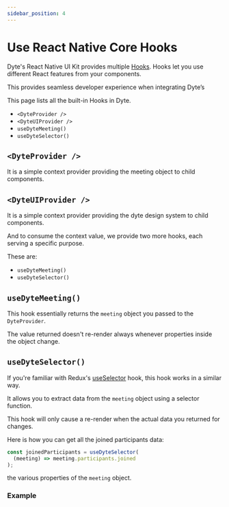 ```yaml
---
sidebar_position: 4
---
```


# Use React Native Core Hooks

Dyte's React Native UI Kit provides multiple
[Hooks](https://beta.reactjs.org/reference/react). Hooks let you use different
React features from your components.

This provides seamless developer experience when integrating Dyte’s

This page lists all the built-in Hooks in Dyte.

- `<DyteProvider />`
- `<DyteUIProvider />`
- `useDyteMeeting()`
- `useDyteSelector()`

## `<DyteProvider />`

It is a simple context provider providing the meeting object to child
components.
## `<DyteUIProvider />`

It is a simple context provider providing the dyte design system to child
components. 

And to consume the context value, we provide two more hooks, each serving a
specific purpose.

These are:

- `useDyteMeeting()`
- `useDyteSelector()`

## `useDyteMeeting()`

This hook essentially returns the `meeting` object you passed to the
`DyteProvider`.

The value returned doesn't re-render always whenever properties inside the
object change. 

## `useDyteSelector()`

If you're familiar with Redux's
[useSelector](https://react-redux.js.org/api/hooks#useselector) hook, this hook
works in a similar way.

It allows you to extract data from the `meeting` object using a selector
function.

This hook will only cause a re-render when the actual data you returned for
changes.

Here is how you can get all the joined participants data:

```jsx
const joinedParticipants = useDyteSelector(
  (meeting) => meeting.participants.joined
);
```

the various properties of the `meeting` object.

### Example 